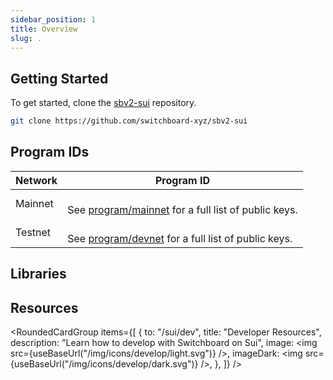 ```yaml
---
sidebar_position: 1
title: Overview
slug: .
---
```



## Getting Started

To get started, clone the
[sbv2-sui](https://github.com/switchboard-xyz/sbv2-sui) repository.

```bash
git clone https://github.com/switchboard-xyz/sbv2-sui
```

## Program IDs

| **Network** | **Program ID**                                                                                                                                                                    |
| ----------- | --------------------------------------------------------------------------------------------------------------------------------------------------------------------------------- |
| Mainnet     | <PublicKeyButton publicKey="TBD" /> <br />See [program/mainnet](sui/program/mainnet) for a full list of public keys.                                                              |
| Testnet     | <PublicKeyButton publicKey="0xe54d5bd1eeb21780315d2c7ae3a5d7c10520b5a694b9f35d7db7f93541b1e9fb" /> <br />See [program/devnet](sui/program/devnet) for a full list of public keys. |

## Libraries


<SuiLibraries />

## Resources

<RoundedCardGroup
  items={[
    {
      to: "/sui/dev",
      title: "Developer Resources",
      description: "Learn how to develop with Switchboard on Sui",
      image: <img src={useBaseUrl("/img/icons/develop/light.svg")} />,
      imageDark: <img src={useBaseUrl("/img/icons/develop/dark.svg")} />,
    },
  ]}
/>
